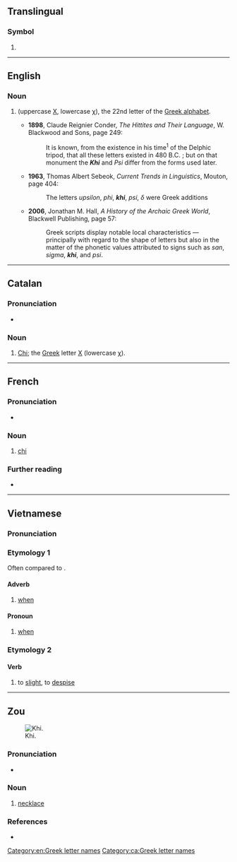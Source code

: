 {{also|khí|khỉ|khì}}
==Translingual==

===Symbol===
{{mul-symbol}}

# {{ISO 639|2&5|Khoisan languages}}

----

==English==

===Noun===
{{en-noun}}

# {{alternative spelling of|en|chi}} (uppercase [[Χ]], lowercase [[χ]]), the 22nd letter of the [[Greek alphabet]].
#* '''1898''', Claude Reignier Conder, ''The Hittites and Their Language'', W. Blackwood and Sons, page 249:
#*: It is known, from the existence in his time<sup>1</sup> of the Delphic tripod, that all these letters existed in 480 B.C. ; but on that monument the '''''Khi''''' and ''Psi'' differ from the forms used later.
#* '''1963''', Thomas Albert Sebeok, ''Current Trends in Linguistics'', Mouton, page 404:
#*: The letters ''upsilon'', ''phi'', '''''khi''''', ''psi'', ''δ'' were Greek additions
#* '''2006''', Jonathan M. Hall, ''A History of the Archaic Greek World'', Blackwell Publishing, page 57:
#*: Greek scripts display notable local characteristics — principally with regard to the shape of letters but also in the matter of the phonetic values attributed to signs such as ''san'', ''sigma'', '''''khi''''', and ''psi''.

[[Category:en:Greek letter names]]

----

==Catalan==

===Pronunciation===
* {{ca-IPA}}

===Noun===
{{ca-noun|f}}

# [[chi|Chi]]; the [[Appendix:Greek script|Greek]] letter [[Χ]] (lowercase [[χ]]).

[[Category:ca:Greek letter names]]

----

==French==

===Pronunciation===
* {{fr-IPA}}

===Noun===
{{fr-noun|m|#|+}}

# [[chi]] {{gloss|Greek letter}}

===Further reading===
* {{R:TLFi}}

{{C|fr|Greek letter names}}

----

==Vietnamese==

===Pronunciation===
{{vi-pron}}

===Etymology 1===
Often compared to {{cog|zh|-}} {{ltc-l|期|id=1}}.

====Adverb====
{{head|vi|adverb}}

# [[when]]

====Pronoun====
{{head|vi|pronoun}}

# [[when]]
#: {{syn|vi|lúc}}

===Etymology 2===

====Verb====
{{vi-verb}}

# to [[slight]], to [[despise]]

{{attention|vi}}

----

==Zou==
[[Image:Captured Pearls Necklace.jpg|thumb|Khi.]]

===Pronunciation===
* {{IPA|zom|/kʰi˧˩/}}

===Noun===
{{head|zom|noun|head=khì}}

# [[necklace]]

===References===
* {{R:zom:Singh:2013|page=40}}

{{C|zom|Jewelry}}